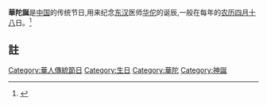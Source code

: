 {{expand|time=2016-03-22T14:36:24+00:00}}

'''華陀誕'''是[[中国|中国]]的传统节日,用来纪念[[东汉|东汉]]医师[[华佗|华佗]]的诞辰,一般在每年的[[农历|农历]][[四月十八|四月十八]]日。<ref>{{Cite web|title=漢代良醫華陀先師寶誕 (農曆四月十八)|url=http://www.wongtaisintemple.org.hk/events/content/2021/05/29/default-calendar/62048590-dd75-4a7e-aa2f-fcddb6a42ed9|access-date=2022-05-09|work=www.wongtaisintemple.org.hk}}</ref>

==註==
{{reflist}}

[[Category:華人傳統節日|Category:華人傳統節日]]
[[Category:生日|Category:生日]]
[[Category:華陀|Category:華陀]]
[[Category:神誕|Category:神誕]]
{{节日小作品}}